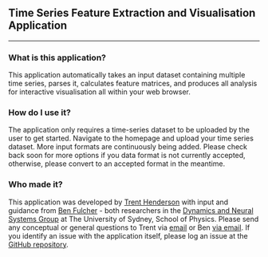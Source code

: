 ## Time Series Feature Extraction and Visualisation Application
***

### What is this application?

This application automatically takes an input dataset containing multiple time series, parses it, calculates feature matrices, and produces all analysis for interactive visualisation all within your web browser.

### How do I use it?

The application only requires a time-series dataset to be uploaded by the user to get started. Navigate to the homepage and upload your time series dataset. More input formats are continuously being added. Please check back soon for more options if you data format is not currently accepted, otherwise, please convert to an accepted format in the meantime.

### Who made it?

This application was developed by [Trent Henderson](https://twitter.com/trentlikesstats) with input and guidance from [Ben Fulcher](http://www.benfulcher.com) - both researchers in the [Dynamics and Neural Systems Group](https://dynamicsandneuralsystems.github.io) at The University of Sydney, School of Physics. Please send any conceptual or general questions to Trent via [email](then6675@sydney.edu.au) or Ben [via email](ben.fulcher@sydney.edu.au). If you identify an issue with the application itself, please log an issue at the [GitHub repository](https://github.com/hendersontrent/theft-webtool/issues).
